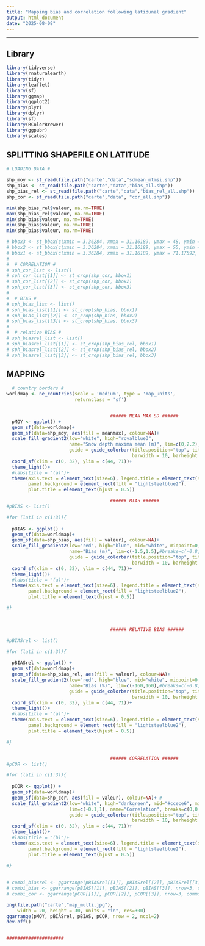 ```yaml
---
title: "Mapping bias and correlation following latidunal gradient"
output: html_document
date: "2025-08-08"
---
```


---

## Library

```r

library(tidyverse)
library(rnaturalearth)
library(tidyr)
library(leaflet)
library(sf)
library(ggmap)
library(ggplot2)
library(plyr)
library(dplyr)
library(sf)
library(RColorBrewer)
library(ggpubr)
library(scales)

```

## SPLITTING SHAPEFILE ON LATITUDE

```r

# LOADING DATA #

shp_moy <- st_read(file.path("carte","data","sdmean_mtmsi.shp")) 
shp_bias <- st_read(file.path("carte","data","bias_all.shp")) 
shp_bias_rel <- st_read(file.path("carte","data","bias_rel_all.shp")) 
shp_cor <- st_read(file.path("carte","data", "cor_all.shp")) 

min(shp_bias_rel$valeur, na.rm=TRUE)
max(shp_bias_rel$valeur, na.rm=TRUE)
min(shp_bias$valeur, na.rm=TRUE)
min(shp_bias$valeur, na.rm=TRUE)
min(shp_bias$valeur, na.rm=TRUE)

# bbox3 <- st_bbox(c(xmin = 3.36284, xmax = 31.16189, ymax = 48, ymin = 44.06151), crs = st_crs(4326))
# bbox2 <- st_bbox(c(xmin = 3.36284, xmax = 31.16189, ymax = 55, ymin = 48), crs = st_crs(4326))
# bbox1 <- st_bbox(c(xmin = 3.36284, xmax = 31.16189, ymax = 71.17592, ymin = 55), crs = st_crs(4326))
# 
#  # CORRELATION #
# sph_cor_list <- list()
# sph_cor_list[[1]] <- st_crop(shp_cor, bbox1)
# sph_cor_list[[2]] <- st_crop(shp_cor, bbox2)
# sph_cor_list[[3]] <- st_crop(shp_cor, bbox3)
# 
#  # BIAS #
# sph_bias_list <- list()
# sph_bias_list[[1]] <- st_crop(shp_bias, bbox1)
# sph_bias_list[[2]] <- st_crop(shp_bias, bbox2)
# sph_bias_list[[3]] <- st_crop(shp_bias, bbox3)
# 
#  # relative BIAS #
# sph_biasrel_list <- list()
# sph_biasrel_list[[1]] <- st_crop(shp_bias_rel, bbox1)
# sph_biasrel_list[[2]] <- st_crop(shp_bias_rel, bbox2)
# sph_biasrel_list[[3]] <- st_crop(shp_bias_rel, bbox3)

```

## MAPPING

```r

  # country borders #
worldmap <- ne_countries(scale = 'medium', type = 'map_units',
                         returnclass = 'sf')


                                      ###### MEAN MAX SD ######
  pMOY <- ggplot() +
  geom_sf(data=worldmap)+
  geom_sf(data=shp_moy, aes(fill = meanmax), colour=NA)+
  scale_fill_gradient2(low="white", high="royalblue3",
                       name="Snow depth maxima mean (m)", lim=c(0,2.2),#breaks=c(-0.8,-0.5,0,0.5,0.8),
                       guide = guide_colorbar(title.position="top", title.hjust=0.5, 
                                              barwidth = 10, barheight = 0.5))+
  coord_sf(xlim = c(0, 32), ylim = c(44, 71))+ 
  theme_light()+
  #labs(title = "(a)")+
  theme(axis.text = element_text(size=6), legend.title = element_text(size=10), legend.position = "bottom",
        panel.background = element_rect(fill = "lightsteelblue2"),
        plot.title = element_text(hjust = 0.5))

                                      ###### BIAS ######
#pBIAS <- list()

#for (lati in c(1:3)){
  
  pBIAS <- ggplot() +
  geom_sf(data=worldmap)+
  geom_sf(data=shp_bias, aes(fill = valeur), colour=NA)+
  scale_fill_gradient2(low="red", high="blue", mid="white", midpoint=0, 
                       name="Bias (m)", lim=c(-1.5,1.5),#breaks=c(-0.8,-0.5,0,0.5,0.8),
                       guide = guide_colorbar(title.position="top", title.hjust=0.5, 
                                              barwidth = 10, barheight = 0.5))+
  coord_sf(xlim = c(0, 32), ylim = c(44, 71))+ 
  theme_light()+
  #labs(title = "(a)")+
  theme(axis.text = element_text(size=6), legend.title = element_text(size=10), legend.position = "bottom",
        panel.background = element_rect(fill = "lightsteelblue2"),
        plot.title = element_text(hjust = 0.5))

#}



                                      ###### RELATIVE BIAS ######

#pBIASrel <- list()

#for (lati in c(1:3)){
  
  pBIASrel <- ggplot() +
  geom_sf(data=worldmap)+
  geom_sf(data=shp_bias_rel, aes(fill = valeur), colour=NA)+
  scale_fill_gradient2(low="red", high="blue", mid="white", midpoint=0, 
                       name="Bias (%)", lim=c(-160,160),#breaks=c(-0.8,-0.5,0,0.5,0.8),
                       guide = guide_colorbar(title.position="top", title.hjust=0.5, 
                                              barwidth = 10, barheight = 0.5))+
  coord_sf(xlim = c(0, 32), ylim = c(44, 71))+ 
  theme_light()+
  #labs(title = "(a)")+
  theme(axis.text = element_text(size=6), legend.title = element_text(size=10), legend.position = "bottom",
        panel.background = element_rect(fill = "lightsteelblue2"),
        plot.title = element_text(hjust = 0.5))

#}


                                      ###### CORRELATION ######
#pCOR <- list()

#for (lati in c(1:3)){
  
  pCOR <- ggplot() +
  geom_sf(data=worldmap)+
  geom_sf(data=shp_cor, aes(fill = valeur), colour=NA)+ #
  scale_fill_gradient2(low="white", high="darkgreen", mid="#ccece6", midpoint=0.5, 
                       lim=c(-0.1,1), name="Correlation", breaks=c(0,0.2,0.4,0.6,0.8,1),
                       guide = guide_colorbar(title.position="top", title.hjust=0.5, 
                                              barwidth = 10, barheight = 0.5))+ 
  coord_sf(xlim = c(0, 32), ylim = c(44, 71))+ 
  theme_light()+
  #labs(title = "(b)")+
  theme(axis.text = element_text(size=6), legend.title = element_text(size=10), legend.position = "bottom",
        panel.background = element_rect(fill = "lightsteelblue2"),
        plot.title = element_text(hjust = 0.5))
  
#}

  
# combi_biasrel <- ggarrange(pBIASrel[[1]], pBIASrel[[2]], pBIASrel[[3]], nrow=3, common.legend = TRUE, legend = 'bottom')
# combi_bias <- ggarrange(pBIAS[[1]], pBIAS[[2]], pBIAS[[3]], nrow=3, common.legend = TRUE, legend = 'bottom')
# combi_cor <- ggarrange(pCOR[[1]], pCOR[[2]], pCOR[[3]], nrow=3, common.legend = TRUE, legend = 'bottom')

png(file.path("carte","map_multi.jpg"), 
    width = 20, height = 30, units = "in", res=300)
ggarrange(pMOY, pBIASrel, pBIAS, pCOR, nrow = 2, ncol=2)
dev.off()


#####################



```

